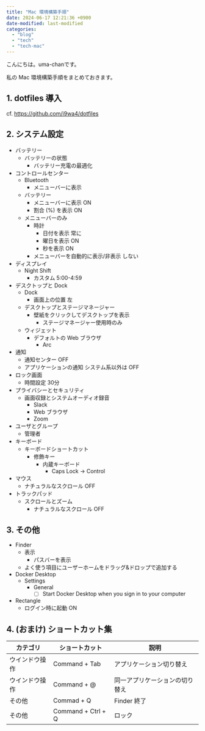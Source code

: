 ```yaml
---
title: "Mac 環境構築手順"
date: 2024-06-17 12:21:36 +0900
date-modified: last-modified
categories:
  - "blog"
  - "tech"
  - "tech-mac"
---
```


こんにちは。uma-chanです。

私の Mac 環境構築手順をまとめておきます。

## 1. dotfiles 導入

cf. <https://github.com/i9wa4/dotfiles>

## 2. システム設定

- バッテリー
    - バッテリーの状態
        - バッテリー充電の最適化
- コントロールセンター
    - Bluetooth
        - メニューバーに表示
    - バッテリー
        - メニューバーに表示 ON
        - 割合 (%) を表示 ON
    - メニューバーのみ
        - 時計
            - 日付を表示 常に
            - 曜日を表示 ON
            - 秒を表示 ON
        - メニューバーを自動的に表示/非表示 しない
- ディスプレイ
    - Night Shift
        - カスタム 5:00-4:59
- デスクトップと Dock
    - Dock
        - 画面上の位置 左
    - デスクトップとステージマネージャー
        - 壁紙をクリックしてデスクトップを表示
            - ステージマネージャー使用時のみ
    - ウィジェット
        - デフォルトの Web ブラウザ
            - Arc
- 通知
    - 通知センター OFF
    - アプリケーションの通知 システム系以外は OFF
- ロック画面
    - 時間設定 30分
- プライバシーとセキュリティ
    - 画面収録とシステムオーディオ録音
        - Slack
        - Web ブラウザ
        - Zoom
- ユーザとグループ
    - 管理者
- キーボード
    - キーボードショートカット
        - 修飾キー
            - 内蔵キーボード
                - Caps Lock -> Control
- マウス
    - ナチュラルなスクロール OFF
- トラックパッド
    - スクロールとズーム
        - ナチュラルなスクロール OFF

## 3. その他

- Finder
    - 表示
        - パスバーを表示
    - よく使う項目にユーザーホームをドラッグ&ドロップで追加する
- Docker Desktop
    - Settings
        - General
            - [ ] Start Docker Desktop when you sign in to your computer
- Rectangle
    - ログイン時に起動 ON

## 4. (おまけ) ショートカット集

| カテゴリ       | ショートカット     | 説明                           |
| ---            | ---                | ---                            |
| ウインドウ操作 | Command + Tab      | アプリケーション切り替え       |
| ウインドウ操作 | Command + @        | 同一アプリケーションの切り替え |
| その他         | Commad  + Q        | Finder 終了                    |
| その他         | Command + Ctrl + Q | ロック                         |

